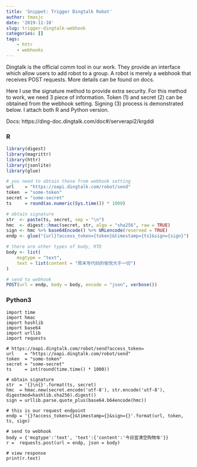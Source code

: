 ```yaml
---
title: 'Snippet: Trigger Dingtalk Robot'
author: tmasjc
date: '2019-11-10'
slug: trigger-dingtalk-webhook
categories: []
tags: 
    - httr
    - webhooks
---
```


Dingtalk is the official comm tool in our work. They provide an interface which allow users to add robot to a group. A robot is merely a webhook that receives POST requests. More details can be found on docs. 

Here I use the signature method to provide extra security. For this method to work, we need 3 piece of information. Token (1) and secret (2) can be obtained from the webhook setting. Signing (3) process is demonstrated below. I attach both R and Python version.

Docs: https://ding-doc.dingtalk.com/doc#/serverapi2/krgddi

### R

```r
library(digest)
library(magrittr)
library(httr)
library(jsonlite)
library(glue)

# you need to obtain these from webhook setting
url    = "https://oapi.dingtalk.com/robot/send"
token  = "some-token"
secret = "some-secret"
ts     = round(as.numeric(Sys.time()) * 1000)

# obtain signature 
str  <- paste(ts, secret, sep = "\n")
hmc  <- digest::hmac(secret, str, algo = "sha256", raw = TRUE)
sign <- hmc %>% base64Encode() %>% URLencode(reserved = TRUE)
endp <- glue("{url}?access_token={token}&timestamp={ts}&sign={sign}")

# there are other types of body, RTD
body <- list(
    msgtype = "text",
    text = list(content = "周末写代码的愉悦大于一切")
)

# send to webhook 
POST(url = endp, body = body, encode = "json", verbose())
```

### Python3

```python3
import time
import hmac
import hashlib
import base64
import urllib
import requests

# https://oapi.dingtalk.com/robot/send?access_token=
url    = "https://oapi.dingtalk.com/robot/send"
token  = "some-token"
secret = "some-secret"
ts     = int(round(time.time() * 1000))

# obtain signature
str  = '{}\n{}'.format(ts, secret)
hmc  = hmac.new(secret.encode('utf-8'), str.encode('utf-8'), digestmod=hashlib.sha256).digest()
sign = urllib.parse.quote_plus(base64.b64encode(hmc))

# this is our request endpoint
endp = '{}?access_token={}&timestamp={}&sign={}'.format(url, token, ts, sign)

# send to webhook
body = {'msgtype':'text', 'text':{'content':'今日宜清空购物车'}}
r =  requests.post(url = endp, json = body)

# view response
print(r.text)
```

